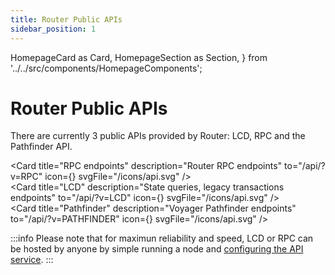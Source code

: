```yaml
---
title: Router Public APIs
sidebar_position: 1
---
```

  HomepageCard as Card,
  HomepageSection as Section,
} from '../../src/components/HomepageComponents';

# Router Public APIs

There are currently 3 public APIs provided by Router: LCD, RPC and the Pathfinder API.  

<Section title="APIs" id="apis"  >

  <Card
    title="RPC endpoints"
    description="Router RPC endpoints"
    to="/api/?v=RPC"
    icon={<Tscodegen />}
    svgFile="/icons/api.svg"
  />   
  <Card
    title="LCD"
    description="State queries, legacy transactions endpoints"
    to="/api/?v=LCD"
    icon={<Tscodegen />}
      svgFile="/icons/api.svg"
  />   
    <Card
    title="Pathfinder"
    description="Voyager Pathfinder endpoints"
    to="/api/?v=PATHFINDER"
    icon={<Tscodegen />}
      svgFile="/icons/api.svg"
  />  
  </Section>


:::info 
Please note that for maximun reliability and speed, LCD or RPC can be hosted by anyone by simple running a node and [configuring the API service](https://docs.cosmos.network/master/core/grpc_rest.html).
:::
